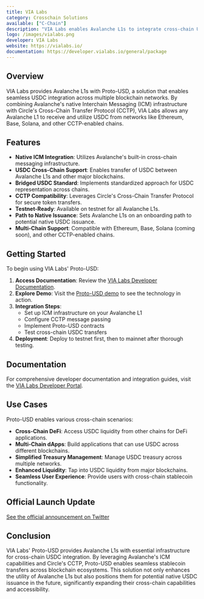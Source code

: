 ```yaml
---
title: VIA Labs
category: Crosschain Solutions
available: ["C-Chain"]
description: "VIA Labs enables Avalanche L1s to integrate cross-chain USDC with Proto-USD, leveraging Avalanche's ICM infrastructure and Circle's CCTP."
logo: /images/vialabs.png
developer: VIA Labs
website: https://vialabs.io/
documentation: https://developer.vialabs.io/general/package
---
```


## Overview

VIA Labs provides Avalanche L1s with Proto-USD, a solution that enables seamless USDC integration across multiple blockchain networks. By combining Avalanche's native Interchain Messaging (ICM) infrastructure with Circle's Cross-Chain Transfer Protocol (CCTP), VIA Labs allows any Avalanche L1 to receive and utilize USDC from networks like Ethereum, Base, Solana, and other CCTP-enabled chains.

## Features

- **Native ICM Integration**: Utilizes Avalanche's built-in cross-chain messaging infrastructure.
- **USDC Cross-Chain Support**: Enables transfer of USDC between Avalanche L1s and other major blockchains.
- **Bridged USDC Standard**: Implements standardized approach for USDC representation across chains.
- **CCTP Compatibility**: Leverages Circle's Cross-Chain Transfer Protocol for secure token transfers.
- **Testnet-Ready**: Available on testnet for all Avalanche L1s.
- **Path to Native Issuance**: Sets Avalanche L1s on an onboarding path to potential native USDC issuance.
- **Multi-Chain Support**: Compatible with Ethereum, Base, Solana (coming soon), and other CCTP-enabled chains.

## Getting Started

To begin using VIA Labs' Proto-USD:

1. **Access Documentation**: Review the [VIA Labs Developer Documentation](https://developer.vialabs.io/general/package).
2. **Explore Demo**: Visit the [Proto-USD demo](https://avax.protousd.com/) to see the technology in action.
3. **Integration Steps**: 
   - Set up ICM infrastructure on your Avalanche L1
   - Configure CCTP message passing
   - Implement Proto-USD contracts
   - Test cross-chain USDC transfers
4. **Deployment**: Deploy to testnet first, then to mainnet after thorough testing.

## Documentation

For comprehensive developer documentation and integration guides, visit the [VIA Labs Developer Portal](https://developer.vialabs.io/general/package).

## Use Cases

Proto-USD enables various cross-chain scenarios:

- **Cross-Chain DeFi**: Access USDC liquidity from other chains for DeFi applications.
- **Multi-Chain dApps**: Build applications that can use USDC across different blockchains.
- **Simplified Treasury Management**: Manage USDC treasury across multiple networks.
- **Enhanced Liquidity**: Tap into USDC liquidity from major blockchains.
- **Seamless User Experience**: Provide users with cross-chain stablecoin functionality.

## Official Launch Update
[See the official announcement on Twitter](https://x.com/VIA_Labs/status/1895156949467161060)

## Conclusion

VIA Labs' Proto-USD provides Avalanche L1s with essential infrastructure for cross-chain USDC integration. By leveraging Avalanche's ICM capabilities and Circle's CCTP, Proto-USD enables seamless stablecoin transfers across blockchain ecosystems. This solution not only enhances the utility of Avalanche L1s but also positions them for potential native USDC issuance in the future, significantly expanding their cross-chain capabilities and accessibility.